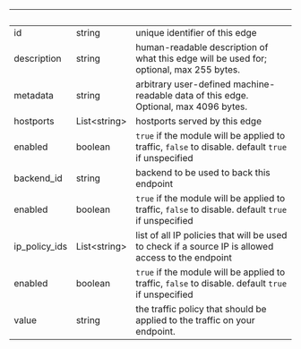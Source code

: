 
| &nbsp;        | &nbsp;             | &nbsp;                                                                                              |
| ------------- | ------------------ | --------------------------------------------------------------------------------------------------- |
| id            | string             | unique identifier of this edge                                                                      |
| description   | string             | human-readable description of what this edge will be used for; optional, max 255 bytes.             |
| metadata      | string             | arbitrary user-defined machine-readable data of this edge. Optional, max 4096 bytes.                |
| hostports     | List&lt;string&gt; | hostports served by this edge                                                                       |
| enabled       | boolean            | `true` if the module will be applied to traffic, `false` to disable. default `true` if unspecified  |
| backend_id    | string             | backend to be used to back this endpoint                                                            |
| enabled       | boolean            | `true` if the module will be applied to traffic, `false` to disable. default `true` if unspecified  |
| ip_policy_ids | List&lt;string&gt; | list of all IP policies that will be used to check if a source IP is allowed access to the endpoint |
| enabled       | boolean            | `true` if the module will be applied to traffic, `false` to disable. default `true` if unspecified  |
| value         | string             | the traffic policy that should be applied to the traffic on your endpoint.                          |
